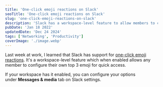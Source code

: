 ```yaml
---
title: 'One-click emoji reactions on Slack'
seoTitle: 'One-click emoji reactions on Slack'
slug: 'one-click-emoji-reactions-on-slack'
description: 'Slack has a workspace-level feature to allow members to configure their top 3 emoji for quick reactions.'
pubDate: 'Jan 18 2022'
updatedDate: 'Dec 24 2024'
tags: ['Networking', 'Productivity']
coverImage: './image.webp'
---
```



Last week at work, I learned that Slack has support for [one-click emoji reactions](https://slack.com/help/articles/360056881694-Manage-one-click-emoji-reactions-for-your-workspace-or-organization). It's a workspace-level feature which when enabled allows any member to configure their own top 3 emoji for quick access.

If your workspace has it enabled, you can configure your options under **Messages & media** tab on Slack settings.

<R2Image
	imageKey='assets/one-click-emoji-reactions-on-slack-cb6f24e1-57eb-4a39-9a82-e02a72996163.png'
	alt='A screenshot of Slack settings that shows the option to set one-click emoji reactions'
/>
